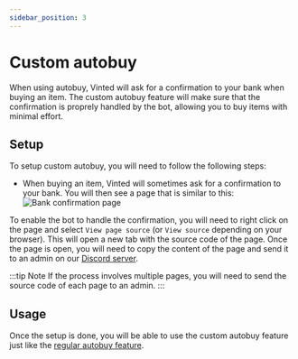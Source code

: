 ```yaml
---
sidebar_position: 3
---
```


# Custom autobuy

When using autobuy, Vinted will ask for a confirmation to your bank when buying an item. The custom autobuy feature will make sure that the confirmation is proprely handled by the bot, allowing you to buy items with minimal effort.

## Setup

To setup custom autobuy, you will need to follow the following steps:

- When buying an item, Vinted will sometimes ask for a confirmation to your bank. You will then see a page that is similar to this:
![Bank confirmation page](/img/bank-confirmation.png)

To enable the bot to handle the confirmation, you will need to right click on the page and select
`View page source` (or `View source` depending on your browser). This will open a new tab with the source code of the page.
Once the page is open, you will need to copy the content of the page and send it to an admin on our [Discord server](https://discord.gg/W6MRNaXwQ8).

:::tip Note
If the process involves multiple pages, you will need to send the source code of each page to an admin.
:::

## Usage

Once the setup is done, you will be able to use the custom autobuy feature just like the [regular autobuy feature](/docs/features-classic/autobuy).
